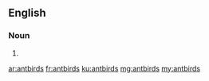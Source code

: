 ==English==

===Noun===
{{head|en|plural}}

# {{plural of|antbird|lang=en}}

[[ar:antbirds]]
[[fr:antbirds]]
[[ku:antbirds]]
[[mg:antbirds]]
[[my:antbirds]]
